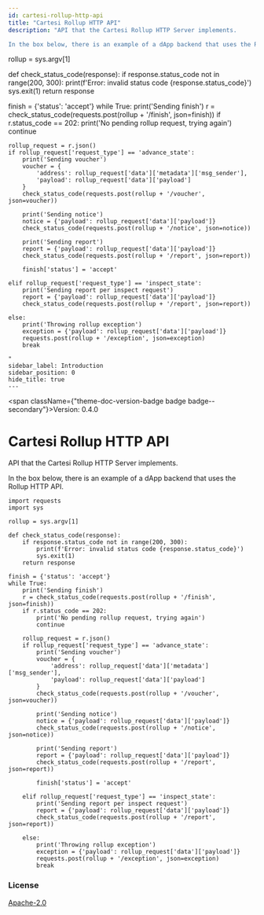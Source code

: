 ```yaml
---
id: cartesi-rollup-http-api
title: "Cartesi Rollup HTTP API"
description: "API that the Cartesi Rollup HTTP Server implements.

In the box below, there is an example of a dApp backend that uses the Rollup HTTP API.

```

rollup = sys.argv[1]

def check_status_code(response):
    if response.status_code not in range(200, 300):
        print(f'Error: invalid status code {response.status_code}')
        sys.exit(1)
    return response

finish = {'status': 'accept'}
while True:
    print('Sending finish')
    r = check_status_code(requests.post(rollup + '/finish', json=finish))
    if r.status_code == 202:
        print('No pending rollup request, trying again')
        continue

    rollup_request = r.json()
    if rollup_request['request_type'] == 'advance_state':
        print('Sending voucher')
        voucher = {
            'address': rollup_request['data']['metadata']['msg_sender'],
            'payload': rollup_request['data']['payload']
        }
        check_status_code(requests.post(rollup + '/voucher', json=voucher))

        print('Sending notice')
        notice = {'payload': rollup_request['data']['payload']}
        check_status_code(requests.post(rollup + '/notice', json=notice))

        print('Sending report')
        report = {'payload': rollup_request['data']['payload']}
        check_status_code(requests.post(rollup + '/report', json=report))

        finish['status'] = 'accept'

    elif rollup_request['request_type'] == 'inspect_state':
        print('Sending report per inspect request')
        report = {'payload': rollup_request['data']['payload']}
        check_status_code(requests.post(rollup + '/report', json=report))

    else:
        print('Throwing rollup exception')
        exception = {'payload': rollup_request['data']['payload']}
        requests.post(rollup + '/exception', json=exception)
        break
```
"
sidebar_label: Introduction
sidebar_position: 0
hide_title: true
---
```



<span className={"theme-doc-version-badge badge badge--secondary"}>Version: 0.4.0</span>

# Cartesi Rollup HTTP API



API that the Cartesi Rollup HTTP Server implements.

In the box below, there is an example of a dApp backend that uses the Rollup HTTP API.

```
import requests
import sys

rollup = sys.argv[1]

def check_status_code(response):
    if response.status_code not in range(200, 300):
        print(f'Error: invalid status code {response.status_code}')
        sys.exit(1)
    return response

finish = {'status': 'accept'}
while True:
    print('Sending finish')
    r = check_status_code(requests.post(rollup + '/finish', json=finish))
    if r.status_code == 202:
        print('No pending rollup request, trying again')
        continue

    rollup_request = r.json()
    if rollup_request['request_type'] == 'advance_state':
        print('Sending voucher')
        voucher = {
            'address': rollup_request['data']['metadata']['msg_sender'],
            'payload': rollup_request['data']['payload']
        }
        check_status_code(requests.post(rollup + '/voucher', json=voucher))

        print('Sending notice')
        notice = {'payload': rollup_request['data']['payload']}
        check_status_code(requests.post(rollup + '/notice', json=notice))

        print('Sending report')
        report = {'payload': rollup_request['data']['payload']}
        check_status_code(requests.post(rollup + '/report', json=report))

        finish['status'] = 'accept'

    elif rollup_request['request_type'] == 'inspect_state':
        print('Sending report per inspect request')
        report = {'payload': rollup_request['data']['payload']}
        check_status_code(requests.post(rollup + '/report', json=report))

    else:
        print('Throwing rollup exception')
        exception = {'payload': rollup_request['data']['payload']}
        requests.post(rollup + '/exception', json=exception)
        break
```


<div style={{"marginBottom":"var(--ifm-paragraph-margin-bottom)"}}><h3 style={{"marginBottom":"0.25rem"}}>License</h3><a href={"https://www.apache.org/licenses/LICENSE-2.0.html"}>Apache-2.0</a></div>
      